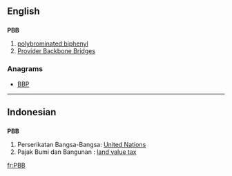 ==English==

==={{initialism}}===
'''PBB'''

# [[polybrominated biphenyl]]
# [[w:Provider Backbone Bridges|Provider Backbone Bridges]]

===Anagrams===
* [[BBP#English|BBP]] 

----

==Indonesian==

==={{initialism|id}}===
'''PBB'''

# Perserikatan Bangsa-Bangsa: [[United Nations]]
# Pajak Bumi dan Bangunan :  [[land value tax]]

[[fr:PBB]]